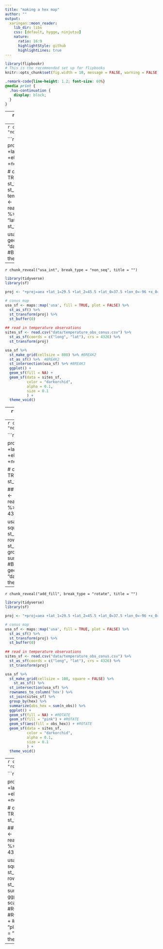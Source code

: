 ```yaml
---
title: "making a hex map"
author: ""
output:
  xaringan::moon_reader:
    lib_dir: libs
    css: [default, hygge, ninjutsu]
    nature:
      ratio: 16:9
      highlightStyle: github
      highlightLines: true
---
```

  
```r
library(flipbookr)
# This is the recommended set up for flipbooks
knitr::opts_chunk$set(fig.width = 10, message = FALSE, warning = FALSE, comment = "", cache = F)
```
```css
.remark-code{line-height: 1.2; font-size: 60%}
@media print {
  .has-continuation {
    display: block;
  }
}

```  
---
`r chunk_reveal("usa_pkg", break_type = "user", title = "")` 

```r
library(tidyverse) #BREAK
library(sf) #BREAK

# conus map
usa_sf <- maps::map('usa', fill = TRUE, plot = FALSE) %>% 
  st_as_sf() %>% 
  st_buffer(0)  #BREAK

usa_sf %>%  #BREAK
  ggplot() +  #BREAK
  geom_sf(fill = NA)  #BREAK
```  

---
`r chunk_reveal("usa_proj", break_type = "non_seq", title = "")` 

```r
library(tidyverse) 
library(sf) 
 #BREAK2
proj <- "+proj=aea +lat_1=29.5 +lat_2=45.5 +lat_0=37.5 +lon_0=-96 +x_0=0 +y_0=0 +ellps=GRS80 +datum=NAD83 +units=km +no_defs"  #BREAK2

# conus map
usa_sf <- maps::map('usa', fill = TRUE, plot = FALSE) %>% 
  st_as_sf() %>%
  st_transform(proj) %>% #BREAK2
  st_buffer(0) 
  #BREAK4
## read in temperature observations  #BREAK4
sites_sf <- read.csv("data/temperature_obs_conus.csv") %>% #BREAK4
  st_as_sf(coords = c("long", "lat"), crs = 4326) %>% #BREAK4
  st_transform(proj) #BREAK4

usa_sf %>%  
  ggplot() +  
  geom_sf(fill = NA) +
  geom_sf(data = sites_sf, #BREAK5
          color = "darkorchid", #BREAK6
          alpha = 0.1, #BREAK7
          size = 0.1 #BREAK7
          ) + #BREAK5
  theme_void() #BREAK3
```  
---
`r chunk_reveal("usa_int", break_type = "non_seq", title = "")` 

```r
library(tidyverse) 
library(sf) 

proj <- "+proj=aea +lat_1=29.5 +lat_2=45.5 +lat_0=37.5 +lon_0=-96 +x_0=0 +y_0=0 +ellps=GRS80 +datum=NAD83 +units=km +no_defs" 

# conus map
usa_sf <- maps::map('usa', fill = TRUE, plot = FALSE) %>% 
  st_as_sf() %>%
  st_transform(proj) %>% 
  st_buffer(0) 
  
## read in temperature observations  
sites_sf <- read.csv("data/temperature_obs_conus.csv") %>%
  st_as_sf(coords = c("long", "lat"), crs = 4326) %>% 
  st_transform(proj) 

usa_sf %>%  
  st_make_grid(cellsize = 800) %>% #BREAK2
  st_as_sf() %>%  #BREAK2
  st_intersection(usa_sf) %>% #BREAK3
  ggplot() +  
  geom_sf(fill = NA) +
  geom_sf(data = sites_sf, 
          color = "darkorchid",
          alpha = 0.1, 
          size = 0.1 
          ) + 
  theme_void() 
```  
---
`r chunk_reveal("usa_grid", break_type = "rotate", title = "")` 

```r
library(tidyverse) 
library(sf) 

proj <- "+proj=aea +lat_1=29.5 +lat_2=45.5 +lat_0=37.5 +lon_0=-96 +x_0=0 +y_0=0 +ellps=GRS80 +datum=NAD83 +units=km +no_defs" 

# conus map
usa_sf <- maps::map('usa', fill = TRUE, plot = FALSE) %>% 
  st_as_sf() %>%
  st_transform(proj) %>% 
  st_buffer(0) 
  
## read in temperature observations  
sites_sf <- read.csv("data/temperature_obs_conus.csv") %>%
  st_as_sf(coords = c("long", "lat"), crs = 4326) %>% 
  st_transform(proj) 

usa_sf %>%  
  st_make_grid(cellsize = 500) %>% #ROTATE
  st_make_grid(cellsize = 300) %>% #ROTATE
  st_make_grid(cellsize = 300, square = FALSE) %>% #ROTATE
  st_make_grid(cellsize = 100, square = FALSE) %>% #ROTATE
  st_as_sf() %>%  
  st_intersection(usa_sf) %>%
  ggplot() +  
  geom_sf(fill = NA) +
  geom_sf(data = sites_sf, 
          color = "darkorchid",
          alpha = 0.1, 
          size = 0.1 
          ) + 
  theme_void() 
```  
---
`r chunk_reveal("add_data", break_type = "non_seq", title = "")` 

```r
library(tidyverse) 
library(sf) 

proj <- "+proj=aea +lat_1=29.5 +lat_2=45.5 +lat_0=37.5 +lon_0=-96 +x_0=0 +y_0=0 +ellps=GRS80 +datum=NAD83 +units=km +no_defs" 

# conus map
usa_sf <- maps::map('usa', fill = TRUE, plot = FALSE) %>% 
  st_as_sf() %>%
  st_transform(proj) %>% 
  st_buffer(0) 
  
## read in temperature observations  
sites_sf <- read.csv("data/temperature_obs_conus.csv") %>%
  st_as_sf(coords = c("long", "lat"), crs = 4326) %>% 
  st_transform(proj) 

usa_sf %>%  
  st_make_grid(cellsize = 100, square = FALSE) %>% 
  st_as_sf() %>%  
  st_intersection(usa_sf) %>%
  rownames_to_column('hex') %>% #BREAK3
  st_join(sites_sf) %>% #BREAK2
  group_by(hex) %>% #BREAK3
  summarize(obs_hex = sum(n_obs)) %>%  #BREAK3
  ggplot() +  
  geom_sf() +
  geom_sf(data = sites_sf, 
          color = "darkorchid",
          alpha = 0.1, 
          size = 0.1 
          ) + 
  theme_void() 
```  
---
`r chunk_reveal("add_fill", break_type = "rotate", title = "")` 

```r
library(tidyverse) 
library(sf) 

proj <- "+proj=aea +lat_1=29.5 +lat_2=45.5 +lat_0=37.5 +lon_0=-96 +x_0=0 +y_0=0 +ellps=GRS80 +datum=NAD83 +units=km +no_defs" 

# conus map
usa_sf <- maps::map('usa', fill = TRUE, plot = FALSE) %>% 
  st_as_sf() %>%
  st_transform(proj) %>% 
  st_buffer(0) 
  
## read in temperature observations  
sites_sf <- read.csv("data/temperature_obs_conus.csv") %>%
  st_as_sf(coords = c("long", "lat"), crs = 4326) %>% 
  st_transform(proj) 

usa_sf %>%  
  st_make_grid(cellsize = 100, square = FALSE) %>% 
    st_as_sf() %>%  
  st_intersection(usa_sf) %>%
  rownames_to_column('hex') %>% 
  st_join(sites_sf) %>% 
  group_by(hex) %>% 
  summarize(obs_hex = sum(n_obs)) %>% 
  ggplot() +  
  geom_sf(fill = NA) + #ROTATE
  geom_sf(fill = "pink") + #ROTATE
  geom_sf(aes(fill = obs_hex)) + #ROTATE
  geom_sf(data = sites_sf, 
          color = "darkorchid",
          alpha = 0.1, 
          size = 0.1 
          ) + 
  theme_void() 
```  
---
`r chunk_reveal("style_fill", break_type = "rotate", title = "")` 

```r
library(tidyverse) 
library(sf) 

proj <- "+proj=aea +lat_1=29.5 +lat_2=45.5 +lat_0=37.5 +lon_0=-96 +x_0=0 +y_0=0 +ellps=GRS80 +datum=NAD83 +units=km +no_defs" 

# conus map
usa_sf <- maps::map('usa', fill = TRUE, plot = FALSE) %>% 
  st_as_sf() %>%
  st_transform(proj) %>% 
  st_buffer(0) 
  
## read in temperature observations  
sites_sf <- read.csv("data/temperature_obs_conus.csv") %>%
  st_as_sf(coords = c("long", "lat"), crs = 4326) %>% 
  st_transform(proj) 

usa_sf %>%  
  st_make_grid(cellsize = 100, square = FALSE) %>% 
  st_as_sf() %>%  
  st_intersection(usa_sf) %>%
  rownames_to_column('hex') %>% 
  st_join(sites_sf) %>% 
  group_by(hex) %>% 
  summarize(obs_hex = sum(n_obs)) %>% 
  ggplot() +  
  geom_sf(aes(fill = obs_hex)) + 
  scale_fill_viridis(option = "inferno") + #ROTATE
  scale_fill_viridis(option = "mako") + #ROTATE
  scale_fill_viridis(option = "rocket") + #ROTATE
  scale_fill_viridis(option = "plasma") + #ROTATE
  scale_fill_viridis(option = "plasma", na.value = NA) + #ROTATE
  theme_void() 
```  
---
